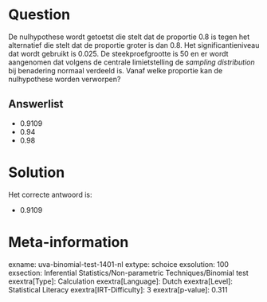 Question
========

De nulhypothese wordt getoetst die stelt dat de proportie 0.8 is tegen
het alternatief die stelt dat de proportie groter is dan 0.8. Het
significantieniveau dat wordt gebruikt is 0.025. De steekproefgrootte is
50 en er wordt aangenomen dat volgens de centrale limietstelling de *sampling distribution* bij benadering normaal verdeeld is. Vanaf welke
proportie kan de nulhypothese worden verworpen?

Answerlist
----------

* 0.9109
* 0.94
* 0.98

Solution
========

Het correcte antwoord is: 

* 0.9109

Meta-information
================
exname: uva-binomial-test-1401-nl
extype: schoice
exsolution: 100
exsection: Inferential Statistics/Non-parametric Techniques/Binomial test
exextra[Type]: Calculation
exextra[Language]: Dutch
exextra[Level]: Statistical Literacy
exextra[IRT-Difficulty]: 3
exextra[p-value]: 0.311
